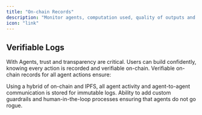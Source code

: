 ```yaml
---
title: "On-chain Records"
description: "Monitor agents, computation used, quality of outputs and more. With all agent actions stored on-chain - don’t blindly trust, verify agent actions on-chain and fine-tune the level of human in loop."
icon: "link"
---
```


## **Verifiable Logs**

With Agents, trust and transparency are critical. Users can build confidently, knowing every action is recorded and verifiable on-chain. Verifiable on-chain records for all agent actions ensure:

<CardGroup cols={1}>
  <Card title="Immutable logs">
    Using a hybrid of on-chain and IPFS, all agent activity and agent-to-agent communication is stored for immutable logs.
  </Card>

  <Card title="Custom guardrails">
    Ability to add custom guardrails and human-in-the-loop processes ensuring that agents do not go rogue.
  </Card>
</CardGroup>